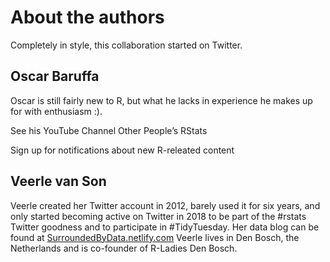 # About the authors

Completely in style, this collaboration started on Twitter. 

## Oscar Baruffa

Oscar is still fairly new to R, but what he lacks in experience he makes up for with enthusiasm :). 

See his YouTube Channel Other People's RStats

Sign up for notifications about new R-releated content 



## Veerle van Son

Veerle created her Twitter account in 2012, barely used it for six years, and only started becoming active on Twitter in 2018 to be part of the #rstats Twitter goodness and to participate in #TidyTuesday. Her data blog can be found at [SurroundedByData.netlify.com](https://SurroundedByData.netlify.com){target="_blank"}
Veerle lives in Den Bosch, the Netherlands and is co-founder of R-Ladies Den Bosch. 
